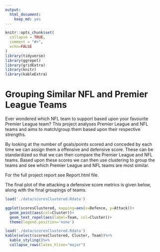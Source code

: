 ```yaml
---
output: 
  html_document:
    keep_md: yes
---
```


<!-- README.md is generated from README.Rmd. Please edit that file -->

```r
knitr::opts_chunk$set(
  collapse = TRUE,
  comment = "#>",
  echo=FALSE
)
library(tidyverse)
library(ggrepel)
library(gridExtra)
library(knitr)
library(kableExtra)
```

# Grouping Similar NFL and Premier League Teams

<!-- badges: start -->
<!-- badges: end -->
Ever wondered which NFL team to support based upon your favourite Premier League team? This project analyses Premier League and NFL teams and aims to match/group them based upon their respective strengths.

By looking at the number of goals/points scored and conceded by each time we can assign them a offensive and defensive score. These can be standardized so that we can then compare the Premier League and NFL teams. Based upon these scores we can then use clustering to group the teams and see which Premier League and NFL teams are most similar.

For the full project report see Report.html file.

The final plot of the attacking a defensive score metrics is given below, along with the final groupings of teams.

```r
load('./data/scoresClustered.Rdata')

ggplot(scoresClustered, mapping=aes(x=Defence, y=Attack))+
  geom_point(aes(col=Cluster))+
  geom_text_repel(aes(label=Team, col=Cluster))+
  theme(legend.position='none')
```

```r
load('./data/scoresClustered.Rdata')
kable(select(scoresClustered, Cluster, Team))%>%
  kable_styling()%>%
  collapse_rows(latex_hline="major")
```

